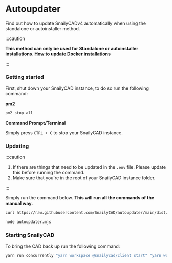 # Autoupdater

Find out how to update SnailyCADv4 automatically when using the standalone or autoinstaller method.

:::caution

**This method can only be used for Standalone or autoinstaller installations. [How to update Docker installations](/docs/installations/updating/methods/docker)**

:::

### Getting started

First, shut down your SnailyCAD instance, to do so run the following command:

**pm2**

```bash
pm2 stop all
```

**Command Prompt/Terminal**

Simply press `CTRL + C` to stop your SnailyCAD instance.

### Updating

:::caution

1. If there are things that need to be updated in the `.env` file. Please update this before running
   the command.
2. Make sure that you're in the root of your SnailyCAD instance folder.

:::

Simply run the command below. **This will run all the commands of the manual way.**

```bash
curl https://raw.githubusercontent.com/SnailyCAD/autoupdater/main/dist/index.js > autoupdater.mjs

node autoupdater.mjs
```

### Starting SnailyCAD

To bring the CAD back up run the following command:

```bash
yarn run concurrently "yarn workspace @snailycad/client start" "yarn workspace @snailycad/api generate && yarn workspace @snailycad/api start"
```
